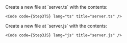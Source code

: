 

<SelectableContent client:load syncKey="language" frameworkSwitcher>
  <div slot="TS" slotIdx="1">
    Create a new file at `server.ts` with the contents:

    <Code code={Step3TS} lang="ts" title="server.ts" />

  </div>
  <div slot="JS" slotIdx="2">
    Create a new file at `server.js` with the contents:

    <Code code={Step3JS} lang="js" title="server.js" />

  </div>
</SelectableContent>

